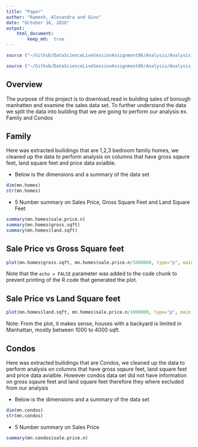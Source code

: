 ```yaml
---
title: "Paper"
author: "Ramesh, Alexandra and Gino"
date: "October 16, 2016"
output: 
    html_document:
        keep_md:  true
---
```


```r
source ("~/Github/DataScienceLiveSessionAssignment06/Analysis/Analysis_01.R")
```

```r
source ("~/Github/DataScienceLiveSessionAssignment06/Analysis/Analysis_02.R")
```

## Overview

The purpose of this project is to download,read in building sales of borough manhatten and examine the sales data set. To further understand the data we split the data into building that we are going to perform our analysis ex. Family and Condos   

## Family   

Here was extracted builidings that are 1,2,3 bedroom family homes, we cleaned up the data to perform analysis on columns that have gross sqaure feet, land square feet and price data avialble.

* Below is the dimensions and a summary of the data set

```r
dim(mn.homes)
str(mn.homes)
```

* 5 Number summary on Sales Price, Gross Square Feet and Land Square Feet
```r
summary(mn.homes$sale.price.n)
summary(mn.homes$gross.sqft)
summary(mn.homes$land.sqft)
```

## Sale Price vs Gross Square feet 


```r
plot(mn.homes$gross.sqft, mn.homes$sale.price.n/1000000, type="p", main = "Sale Price vs. Gross Square feet", xlab = "Gross Square Feet", ylab = "Sale Price in millions")
```

Note that the `echo = FALSE` parameter was added to the code chunk to prevent printing of the R code that generated the plot.


## Sale Price vs Land Square feet 


```r
plot(mn.homes$land.sqft, mn.homes$sale.price.n/1000000, type="p", main = "Sale Price vs. Land Square feet", xlab = "Land Square Feet", ylab = "Sale Price in millions")
```

Note: From the plot, it makes sense, houses with a backyard is limited in Manhattan, mostly between 1000 to 4000 sqft.

## Condos  

Here was extracted builidings that are Condos, we cleaned up the data to perform analysis on columns that have gross sqaure feet, land square feet and price data avialble. However condos data set did not have information on gross sqaure feet and land square feet therefore they where excluded from our analysis

* Below is the dimensions and a summary of the data set

```r
dim(mn.condos)
str(mn.condos)
```

* 5 Number summary on Sales Price
```r
summary(mn.condos$sale.price.n)
```

